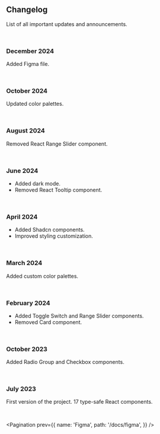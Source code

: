 ## Changelog

List of all important updates and announcements.

<br />

### December 2024

Added <Link href="/docs/figma">Figma file</Link>.

<br />

### October 2024

Updated <Link href="/docs/styling">color palettes</Link>.

<br />

### August 2024

Removed React Range Slider component.

<br />

### June 2024

- Added dark mode.
- Removed React Tooltip component. 

<br />

### April 2024

- Added Shadcn components.
- Improved <Link href="/docs/styling">styling customization</Link>.

<br />

### March 2024

Added <Link href="/docs/styling">custom color palettes</Link>.

<br />

### February 2024

- Added <Link href="/react/components/toggle-switch">Toggle Switch</Link> and <Link href="/react/components/range-slider">Range Slider</Link> components.
- Removed Card component.

<br />

### October 2023

Added <Link href="/react/components/radio-group">Radio Group</Link> and <Link href="/react/components/checkbox">Checkbox</Link> components.

<br />

### July 2023

First version of the project. 17 type-safe React components.

<br />

<Pagination
  prev={{
    name: 'Figma',
    path: '/docs/figma',
  }}
/>